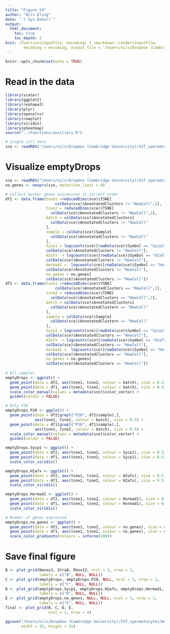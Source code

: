 ```yaml
---
title: "Figure S4"
author: "Nils Eling"
date: "`r Sys.Date()`"
output: 
  html_document:
    toc: true
    toc_depth: 2
knit: (function(inputFile, encoding) { rmarkdown::render(inputFile, 
        encoding = encoding, output_file = '/Users/nils/Dropbox (Cambridge University)/SST_spermatocytes/Analysis/Figures/Fig_S4/Fig_S4.html') })
---
```


```r
knitr::opts_chunk$set(echo = TRUE)
```

# Read in the data

```r
library(scater)
library(ggplot2)
library(reshape2)
library(plyr)
library(openxlsx)
library(cowplot)
library(viridis)
library(pheatmap)
source("../Functions/auxiliary.R")

# Single cell data
sce <- readRDS("/Users/nils/Dropbox (Cambridge University)/SST_spermatocytes/Analysis/data/10X_data/SCE_all.rds")
```

# Visualize emptyDrops

```r
sce <- readRDS("/Users/nils/Dropbox (Cambridge University)/SST_spermatocytes/Analysis/data/10X_data/SCE_emptyDrops.rds")
no.genes <- nexprs(sce, detection_limit = 0)

# Collect marker genes expression in correct order
df1 <- data.frame(tsne1 =reducedDims(sce)$TSNE[
                      colData(sce)$AnnotatedClusters != "NewCell",1],
                  tsne2 = reducedDims(sce)$TSNE[
                    colData(sce)$AnnotatedClusters != "NewCell",2],
                  batch = colData(sce)$AnnotatedClusters[
                    colData(sce)$AnnotatedClusters != "NewCell"
                  ],
                  sample = colData(sce)$Sample[
                    colData(sce)$AnnotatedClusters != "NewCell"
                  ],
                  Sycp1 = logcounts(sce)[rowData(sce)$Symbol == "Sycp1",
                  colData(sce)$AnnotatedClusters != "NewCell"],
                  H2afx  = logcounts(sce)[rowData(sce)$Symbol == "H2afx",
                  colData(sce)$AnnotatedClusters != "NewCell"],
                  Hormad1 =  logcounts(sce)[rowData(sce)$Symbol == "Hormad1",
                  colData(sce)$AnnotatedClusters != "NewCell"],
                  no.genes = no.genes[
                  colData(sce)$AnnotatedClusters != "NewCell"])
df2 <- data.frame(tsne1 =reducedDims(sce)$TSNE[
                      colData(sce)$AnnotatedClusters == "NewCell",1],
                  tsne2 = reducedDims(sce)$TSNE[
                    colData(sce)$AnnotatedClusters == "NewCell",2],
                  batch = colData(sce)$AnnotatedClusters[
                    colData(sce)$AnnotatedClusters == "NewCell"
                  ],
                  sample = colData(sce)$Sample[
                    colData(sce)$AnnotatedClusters == "NewCell"
                  ],
                  Sycp1 = logcounts(sce)[rowData(sce)$Symbol == "Sycp1",
                  colData(sce)$AnnotatedClusters == "NewCell"],
                  H2afx  = logcounts(sce)[rowData(sce)$Symbol == "H2afx",
                  colData(sce)$AnnotatedClusters == "NewCell"],
                  Hormad1 =  logcounts(sce)[rowData(sce)$Symbol == "Hormad1",
                  colData(sce)$AnnotatedClusters == "NewCell"],
                  no.genes = no.genes[
                  colData(sce)$AnnotatedClusters == "NewCell"])
  
# All samples
emptyDrops <- ggplot() +
  geom_point(data = df2, aes(tsne1, tsne2, colour = batch), size = 0.5) +
  geom_point(data = df1, aes(tsne1, tsne2, colour = batch), size = 0.5) +
  scale_color_manual(values = metadata(sce)$color_vector) +
  guides(colour = FALSE)

# Only P20
emptyDrops.P20 <- ggplot() +
  geom_point(data = df2[grepl("P20", df2$sample),], 
             aes(tsne1, tsne2, colour = batch), size = 0.5) +
  geom_point(data = df1[grepl("P20", df1$sample),], 
             aes(tsne1, tsne2, colour = batch), size = 0.5) +
  scale_color_manual(values = metadata(sce)$color_vector) +
  guides(colour = FALSE)

emptyDrops.Sycp1 <- ggplot() +
  geom_point(data = df2, aes(tsne1, tsne2, colour = Sycp1), size = 0.5) +
  geom_point(data = df1, aes(tsne1, tsne2, colour = Sycp1), size = 0.5) +
  scale_color_viridis()

emptyDrops.H2afx <- ggplot() +
  geom_point(data = df2, aes(tsne1, tsne2, colour = H2afx), size = 0.5) +
  geom_point(data = df1, aes(tsne1, tsne2, colour = H2afx), size = 0.5) +
  scale_color_viridis()

emptyDrops.Hormad1 <- ggplot() +
  geom_point(data = df2, aes(tsne1, tsne2, colour = Hormad1), size = 0.5) +
  geom_point(data = df1, aes(tsne1, tsne2, colour = Hormad1), size = 0.5) +
  scale_color_viridis()

# Number of genes expressed
emptyDrops.no.genes <- ggplot() +
  geom_point(data = df2, aes(tsne1, tsne2, colour = no.genes), size = 0.5) +
  geom_point(data = df1, aes(tsne1, tsne2, colour = no.genes), size = 0.5) +
  scale_color_gradientn(colours = inferno(100))
```

# Save final figure

```r
B <- plot_grid(Nanos3, Stra8, Rhox13, ncol = 3, nrow = 1, 
               labels = c("B", NULL, NULL))
C <- plot_grid(emptyDrops, emptyDrops.P20, NULL, ncol = 3, nrow = 1, 
               labels = c("C", NULL, NULL))
D <- plot_grid(emptyDrops.Sycp1, emptyDrops.H2afx, emptyDrops.Hormad1, ncol = 3, nrow = 1, 
               labels = c("D", NULL, NULL))
E <- plot_grid(emptyDrops.no.genes, NULL, NULL, ncol = 3, nrow = 1, 
               labels = c("E", NULL, NULL))
final <- plot_grid(B, C, D, E,
                   ncol = 1, nrow = 4)

ggsave("/Users/nils/Dropbox (Cambridge University)/SST_spermatocytes/Analysis/Figures/Fig_S4/Fig_S4.pdf",
       width = 15, height = 15)
```